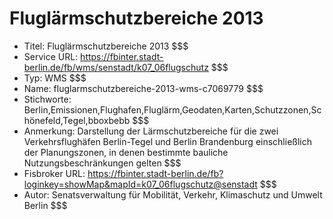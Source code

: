 # Fluglärmschutzbereiche 2013
- Titel: Fluglärmschutzbereiche 2013 $$$
- Service URL: https://fbinter.stadt-berlin.de/fb/wms/senstadt/k07_06flugschutz $$$
- Typ: WMS $$$
- Name: fluglarmschutzbereiche-2013-wms-c7069779 $$$
- Stichworte: Berlin,Emissionen,Flughafen,Fluglärm,Geodaten,Karten,Schutzzonen,Schönefeld,Tegel,bboxbebb $$$
- Anmerkung: Darstellung der Lärmschutzbereiche für die zwei Verkehrsflughäfen Berlin-Tegel und Berlin Brandenburg einschließlich der Planungszonen, in denen bestimmte bauliche Nutzungsbeschränkungen gelten $$$
- Fisbroker URL: https://fbinter.stadt-berlin.de/fb?loginkey=showMap&mapId=k07_06flugschutz@senstadt $$$
- Autor: Senatsverwaltung für Mobilität, Verkehr, Klimaschutz und Umwelt Berlin $$$
